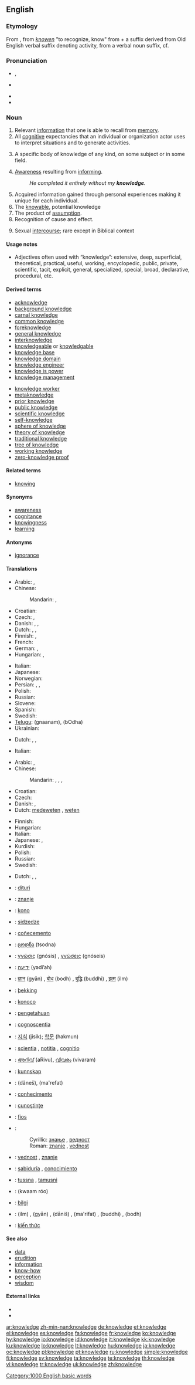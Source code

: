 {{wikipedia}}
==English==

{{rank|living|view|although|533|knowledge|hath|table|daughter}}

===Etymology===
From {{etyl|enm|en}} {{term|knowleche||lang=enm}}, from ''[[knowen]]'' "to recognize, know" from {{etyl|ang|en}} {{term|cnawan|cnāwan||lang=ang|to know}} + {{term|-leche|lang=enm}} a suffix derived from Old English {{term|-læcan|-lǣcan|lang=ang}} verbal suffix denoting activity, from {{term|lac|lāc}} a verbal noun suffix, cf. {{term|wedlock|lang=en}}

===Pronunciation===
* {{IPA|/ˈnɒl.ɪdʒ/}}, {{SAMPA|/"nQl.IdZ/}}
* {{a|US}} {{IPA|/ˈnalɨdʒ/}}
* {{rhymes|alɪdʒ}}
* {{audio|en-us-knowledge.ogg|Audio (US)}}

===Noun===
{{en-noun|s|-}}

# Relevant [[information]] that one is able to recall from [[memory]].
# All [[cognitive]] expectancies that an individual or organization actor uses to interpret situations and to generate activities.
# {{countable|mostly|_|academic}} A specific body of knowledge of any kind, on some subject or in some field.
# [[awareness|Awareness]] resulting from [[inform]]ing.
#: ''He completed it entirely without my '''knowledge'''.''
# Acquired information gained through personal experiences making it unique for each individual.
# The [[knowable]], potential knowledge
# The product of [[assumption]].
# Recognition of cause and effect.
# {{archaic}} Sexual [[intercourse]]; rare except in Biblical context

====Usage notes====
* Adjectives often used with “knowledge”: extensive, deep, superficial, theoretical, practical, useful, working, encyclopedic, public, private, scientific, tacit, explicit, general, specialized, special, broad, declarative, procedural, etc.

====Derived terms====
{{rel-top|terms derived from knowledge}}
* [[acknowledge]]
* [[background knowledge]]
* [[carnal knowledge]]
* [[common knowledge]]
* [[foreknowledge]]
* [[general knowledge]]
* [[interknowledge]]
* [[knowledgeable]] or [[knowledgable]]
* [[knowledge base]]
* [[knowledge domain]]
* [[knowledge engineer]]
* [[knowledge is power]]
* [[knowledge management]]
{{rel-mid}}
* [[knowledge worker]]
* [[metaknowledge]]
* [[prior knowledge]]
* [[public knowledge]]
* [[scientific knowledge]]
* [[self-knowledge]]
* [[sphere of knowledge]]
* [[theory of knowledge]]
* [[traditional knowledge]]
* [[tree of knowledge]]
* [[working knowledge]]
* [[zero-knowledge proof]]
{{rel-bottom}}

====Related terms====
* [[knowing]]

====Synonyms====
* [[awareness]]
* [[cognitance]]
* [[knowingness]]
* [[learning]]

====Antonyms====
* [[ignorance]]

====Translations====
{{trans-top|relevant information that one is able to recall from memory}}
* Arabic: {{t+|ar|علم|m|tr=`ilm|sc=Arab}},  {{t|ar|معرفة|f|tr=ma`rifa|sc=Arab}}
* Chinese:
*: Mandarin: {{t-|cmn|知識|sc=Hani|xs=Mandarin}},  {{t-|cmn|知识|tr=zhīshi|sc=Hani|xs=Mandarin}}
* Croatian: {{t+|hr|znanje|n|alt=znánje}}
* Czech: {{t-|cs|znalost|f}}, {{t-|cs|vědění|n}}
* Danish: {{t-|da|viden}}, {{t-|da|kundskab}},  {{t+|da|kendskab}}
* Dutch: {{t+|nl|kennis}}, {{t+|nl|weten}}, {{t+|nl|wetenschap}}
* Finnish: {{t+|fi|tieto}}, {{t-|fi|tiedot|p}}
* French: {{t+|fr|connaissance|f}}
* German: {{t+|de|Wissen|n}},  {{t+|de|Kenntnis|n}}
* Hungarian: {{t+|hu|tudás}}, {{t+|hu|ismeret}}
{{trans-mid}}
* Italian: {{t+|it|conoscenza|f}}
* Japanese: {{t+|ja|知識|tr=ちしき, chishiki|sc=Jpan}}
* Norwegian: {{t|no|kunnskap}}
* Persian: {{t|fa|دانش|sc=fa-Arab}},  {{t|fa|علم|sc=fa-Arab}},  {{t|fa|معرفت|sc=fa-Arab}}
* Polish: {{t+|pl|wiedza|f}}
* Russian: {{t+|ru|знание|n|tr=znánije|sc=Cyrl}}
* Slovene: {{t|sl|znanje}}
* Spanish: {{t+|es|conocimiento|m}}
* Swedish: {{t+|sv|kunskap|c}}
* [[Telugu]]: {{t|te|జ్ఞానం|sc=Telu}} (gnaanam), {{t|te|బోధ|sc=Telu}} (bOdha)
* Ukrainian: {{t|uk|знання|n|tr=znannjá|sc=Cyrl|xs=Ukrainian}}
{{trans-bottom}}

{{trans-top|specific body of knowledge}}
* Dutch: {{t+|nl|kennis}}, {{t+|nl|weten|n}}, {{t+|nl|wetenschap}}
{{trans-mid}}
* Italian: {{t+|it|sapere|m}}
{{trans-bottom}}

{{trans-top|Awareness resulting from informing}}
* Arabic: {{t+|ar|علم|m|tr=`ilm|sc=Arab}},  {{t|ar|معرفة|f|tr=ma`rifa|sc=Arab}}
* Chinese:
*: Mandarin: {{t-|cmn|知識|sc=Hani|xs=Mandarin}},  {{t-|cmn|知识|tr=zhīshi|sc=Hani|xs=Mandarin}}, {{t|cmn|學識|sc=Hani|xs=Mandarin}},  {{t|cmn|学识|tr=xuéshí|sc=Hani|xs=Mandarin}}
* Croatian: {{t+|hr|znanje|n|alt=znánje}}
* Czech: {{t-|cs|vědomí|n}}
* Danish: {{t-|da|viden}}, {{t+|da|kendskab}}
* Dutch: [[medeweten]] {{n}}, [[weten]] {{n}}
{{trans-mid}}
* Finnish: {{t-|fi|tietoisuus}}
* Hungarian: {{t+|hu|tudomás}}
* Italian: {{t+|it|conoscenza}}
* Japanese: {{t+|ja|知識|tr=ちしき, chíshiki|sc=Jpan}}, {{t|ja|学識|tr=がくしき, gakúshiki|sc=Jpan}}
* Kurdish: {{t|ku|زانیاری|tr=zanyari|sc=ku-Arab}}
* Polish: {{t|pl|świadomość|f}}
* Russian: {{t+|ru|знание|n|tr=znánije|sc=Cyrl}}
* Swedish: {{t+|sv|kännedom|c}}
{{trans-bottom}}

{{trans-top|specific body of knowledge}}
* Dutch: {{t+|nl|kennis}}, {{t+|nl|weten|n}}, {{t+|nl|wetenschap}}
{{trans-mid}}
{{trans-bottom}}

{{trans-see|Sexual intercourse|carnal knowledge}}
{{checktrans-top}}
* {{ttbc|Albanian}}: [[dituri]] {{n}}
* {{ttbc|Bosnian}}: [[znanje]] {{n}}
* {{ttbc|Esperanto}}: [[kono]]
* {{ttbc|Ewe}}: [[sidzedze]]
* {{ttbc|Galician}}: [[coñecemento]] {{m}}
* {{ttbc|Georgian}}: [[ცოდნა]] (tsodna)
* {{ttbc|Greek}}: [[γνώσις]] (gnósis) {{f}}, [[γνώσεις]] (gnóseis) {{f|p}}
* {{ttbc|Hebrew}}: [[ידיעה]] (yədi’ah) {{f}}
* {{ttbc|Hindi}}: [[ज्ञान]] (gyān) {{m}}, [[बोध]] (bodh) {{m}}, [[बुद्धि]] (buddhi) {{f}}, [[इल्म]] (ilm) {{m}}
* {{ttbc|Icelandic}}: [[þekking]] {{f}}
* {{ttbc|Ido}}: [[konoco]]
* {{ttbc|Indonesian}}: [[pengetahuan]]
* {{ttbc|Interlingua}}: [[cognoscentia]]
{{trans-mid}}
* {{ttbc|Korean}}: [[지식]] (jisik); [[학문]] (hakmun)
* {{ttbc|Latin}}: [[scientia]] {{f}}, [[notitia]] {{f}}, [[cognitio]] {{f}}
* {{ttbc|Malayalam}}: [[അറിവ്]] (aRivu), [[വിവരം]] (vivaram)
* {{ttbc|Norwegian}}: [[kunnskap]]
* {{ttbc|Persian}}: {{fa-Arab|[[دانش]]}} (dâneš), {{fa-Arab|[[معرفت]]}} (ma'refat)
* {{ttbc|Portuguese}}: [[conhecimento]] {{m}}
* {{ttbc|Romanian}}: [[cunoştinţe]] {{f}}
* {{ttbc|Scottish Gaelic}}: [[fios]] {{m}}
* {{ttbc|Serbian}}:
*: Cyrillic: [[знање]] {{n}}, [[ведност]] {{f}}
*: Roman: [[znanje]] {{n}}, [[vednost]] {{f}}
* {{ttbc|Slovene}}: [[vednost]] {{f}}, [[znanje]] {{n}}
* {{ttbc|Spanish}}: [[sabiduría]] {{f}}, [[conocimiento]] {{m}}
* {{ttbc|Central Atlas Tamazight}}: [[tussna]] {{f}}, [[tamusni]] {{f}}
* {{ttbc|Thai}}: {{Thai|[[ความรู้]]}} (kwaam róo)
* {{ttbc|Turkish}}: [[bilgi]] {{n}}
* {{ttbc|Urdu}}: {{ur-Arab|[[علم]]}} (ilm) {{m}}, {{ur-Arab|[[گیان]]}} (gyān) {{m}}, {{ur-Arab|[[دانش]]}} (dāniš) {{f}}, {{ur-Arab|[[معرفت]]}} (ma'rifat) {{f}}, {{ur-Arab|[[بدھ]]}} (buddhi) {{f}}, {{ur-Arab|[[بودھ]]}} (bodh) {{m}}
* {{ttbc|Vietnamese}}: [[kiến thức]]
{{trans-bottom}}

====See also====
* [[data]]
* [[erudition]]
* [[information]]
* [[know-how]]
* [[perception]]
* [[wisdom]]

====External links====
* {{R:Webster 1913}}
* {{R:Century 1911}}

[[Category:1000 English basic words]]

[[ar:knowledge]]
[[zh-min-nan:knowledge]]
[[de:knowledge]]
[[et:knowledge]]
[[el:knowledge]]
[[es:knowledge]]
[[fa:knowledge]]
[[fr:knowledge]]
[[ko:knowledge]]
[[hy:knowledge]]
[[io:knowledge]]
[[id:knowledge]]
[[it:knowledge]]
[[kk:knowledge]]
[[ku:knowledge]]
[[lo:knowledge]]
[[lt:knowledge]]
[[hu:knowledge]]
[[ja:knowledge]]
[[oc:knowledge]]
[[pl:knowledge]]
[[pt:knowledge]]
[[ru:knowledge]]
[[simple:knowledge]]
[[fi:knowledge]]
[[sv:knowledge]]
[[ta:knowledge]]
[[te:knowledge]]
[[th:knowledge]]
[[vi:knowledge]]
[[tr:knowledge]]
[[uk:knowledge]]
[[zh:knowledge]]